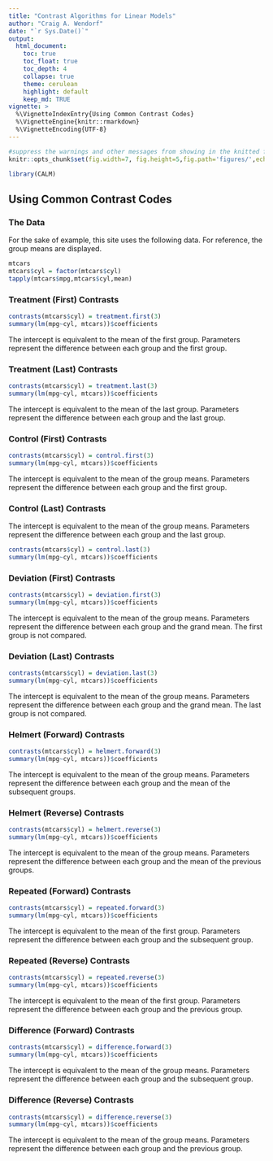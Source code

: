 ```yaml
---
title: "Contrast Algorithms for Linear Models"
author: "Craig A. Wendorf"
date: "`r Sys.Date()`"
output:
  html_document:
    toc: true
    toc_float: true
    toc_depth: 4
    collapse: true
    theme: cerulean
    highlight: default
    keep_md: TRUE
vignette: >
  %\VignetteIndexEntry{Using Common Contrast Codes}
  %\VignetteEngine{knitr::rmarkdown}
  %\VignetteEncoding{UTF-8}
---
```


```r
#suppress the warnings and other messages from showing in the knitted file.
knitr::opts_chunk$set(fig.width=7, fig.height=5,fig.path='figures/',echo=TRUE,warning=FALSE,message=FALSE)
```

```r
library(CALM)
```

## Using Common Contrast Codes

### The Data

For the sake of example, this site uses the following data. For reference, the group means are displayed.

```r
mtcars
mtcars$cyl = factor(mtcars$cyl) 
tapply(mtcars$mpg,mtcars$cyl,mean)
```
### Treatment (First) Contrasts

```r
contrasts(mtcars$cyl) = treatment.first(3)
summary(lm(mpg~cyl, mtcars))$coefficients
```

The intercept is equivalent to the mean of the first group. Parameters represent the difference between each group and the first group.

### Treatment (Last) Contrasts

```r
contrasts(mtcars$cyl) = treatment.last(3)
summary(lm(mpg~cyl, mtcars))$coefficients
```

The intercept is equivalent to the mean of the last group. Parameters represent the difference between each group and the last group.

### Control (First) Contrasts

```r
contrasts(mtcars$cyl) = control.first(3)
summary(lm(mpg~cyl, mtcars))$coefficients
```

The intercept is equivalent to the mean of the group means. Parameters represent the difference between each group and the first group.

### Control (Last) Contrasts

The intercept is equivalent to the mean of the group means. Parameters represent the difference between each group and the last group.

```r
contrasts(mtcars$cyl) = control.last(3)
summary(lm(mpg~cyl, mtcars))$coefficients
```

### Deviation (First) Contrasts

```r
contrasts(mtcars$cyl) = deviation.first(3)
summary(lm(mpg~cyl, mtcars))$coefficients
```

The intercept is equivalent to the mean of the group means. Parameters represent the difference between each group and the grand mean. The first group is not compared. 

### Deviation (Last) Contrasts

```r
contrasts(mtcars$cyl) = deviation.last(3)
summary(lm(mpg~cyl, mtcars))$coefficients
```

The intercept is equivalent to the mean of the group means. Parameters represent the difference between each group and the grand mean. The last group is not compared.

### Helmert (Forward) Contrasts

```r
contrasts(mtcars$cyl) = helmert.forward(3)
summary(lm(mpg~cyl, mtcars))$coefficients
```

The intercept is equivalent to the mean of the group means. Parameters represent the difference between each group and the mean of the subsequent groups. 

### Helmert (Reverse) Contrasts

```r
contrasts(mtcars$cyl) = helmert.reverse(3)
summary(lm(mpg~cyl, mtcars))$coefficients
```

The intercept is equivalent to the mean of the group means. Parameters represent the difference between each group and the mean of the previous groups.

### Repeated (Forward) Contrasts

```r
contrasts(mtcars$cyl) = repeated.forward(3)
summary(lm(mpg~cyl, mtcars))$coefficients
```

The intercept is equivalent to the mean of the first group. Parameters represent the difference between each group and the subsequent group.

### Repeated (Reverse) Contrasts

```r
contrasts(mtcars$cyl) = repeated.reverse(3)
summary(lm(mpg~cyl, mtcars))$coefficients
```

The intercept is equivalent to the mean of the first group. Parameters represent the difference between each group and the previous group.

### Difference (Forward) Contrasts

```r
contrasts(mtcars$cyl) = difference.forward(3)
summary(lm(mpg~cyl, mtcars))$coefficients
```

The intercept is equivalent to the mean of the group means. Parameters represent the difference between each group and the subsequent group. 

### Difference (Reverse) Contrasts

```r
contrasts(mtcars$cyl) = difference.reverse(3)
summary(lm(mpg~cyl, mtcars))$coefficients
```

The intercept is equivalent to the mean of the group means. Parameters represent the difference between each group and the previous group. 
